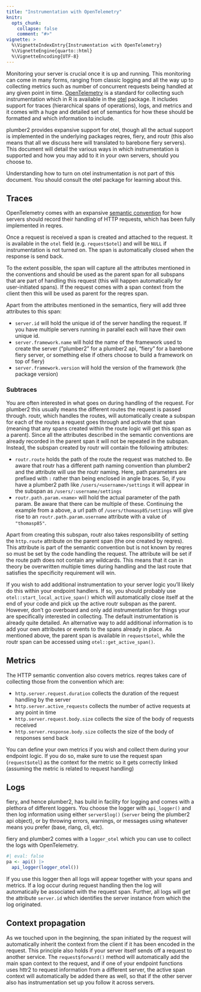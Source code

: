 ```yaml
---
title: "Instrumentation with OpenTelemetry"
knitr:
  opts_chunk:
    collapse: false
    comment: "#>"
vignette: >
  %\VignetteIndexEntry{Instrumentation with OpenTelemetry}
  %\VignetteEngine{quarto::html}
  %\VignetteEncoding{UTF-8}
---
```


Monitoring your server is crucial once it is up and running. This monitoring can come in many forms, ranging from classic logging and all the way up to collecting metrics such as number of concurrent requests being handled at any given point in time. [OpenTelemetry](https://opentelemetry.io) is a standard for collecting such instrumentation which in R is available in the [otel](https://otel.r-lib.org) package. It includes support for traces (hierarchical spans of operations), logs, and metrics and it comes with a huge and detailed set of semantics for how these should be formatted and which information to include.

plumber2 provides expansive support for otel, though all the actual support is implemented in the underlying packages reqres, fiery, and routr (this also means that all we discuss here will translated to barebone fiery servers). This document will detail the various ways in which instrumentation is supported and how you may add to it in your own servers, should you choose to.

Understanding how to turn on otel instrumentation is not part of this document. You should consult the otel package for learning about this.

## Traces
OpenTelemetry comes with an expansive [semantic convention](https://opentelemetry.io/docs/specs/semconv/http/http-spans/#http-server) for how servers should record their handling of HTTP requests, which has been fully implemented in reqres. 

Once a request is received a span is created and attached to the request. It is available in the `otel` field (e.g. `request$otel`) and will be `NULL` if instrumentation is not turned on. The span is automatically closed when the response is send back.

To the extent possible, the span will capture all the attributes mentioned in the conventions and should be used as the parent span for all subspans that are part of handling this request (this will happen automatically for user-initiated spans). If the request comes with a span context from the client then this will be used as parent for the reqres span.

Apart from the attributes mentioned in the semantics, fiery will add three attributes to this span:

* `server.id` will hold the unique id of the server handling the request. If you have multiple servers running in parallel each will have their own unique id.
* `server.framework.name` will hold the name of the framework used to create the server ("plumber2" for a plumber2 api, "fiery" for a barebone fiery server, or something else if others choose to build a framework on top of fiery)
* `server.framework.version` will hold the version of the framework (the package version)

### Subtraces
You are often interested in what goes on during handling of the request. For plumber2 this usually means the different routes the request is passed through. routr, which handles the routes, will automatically create a subspan for each of the routes a request goes through and activate that span (meaning that any spans created within the route logic will get this span as a parent). Since all the attributes described in the semantic conventions are already recorded in the parent span it will not be repeated in the subspan. Instead, the subspan created by routr will contain the following attributes:

* `routr.route` holds the path of the route the request was matched to. Be aware that routr has a different path naming convention than plumber2 and the attribute will use the routr naming. Here, path parameters are prefixed with `:` rather than being enclosed in angle braces. So, if you have a plumber2 path like `/users/<username>/settings` it will appear in the subspan as `/users/:username/settings`
* `routr.path.param.<name>` will hold the actual parameter of the path param. Be aware that there can be multiple of these. Continuing the example from a above, a url path of `/users/thomasp85/settings` will give rise to an `routr.path.param.username` attribute with a value of `"thomasp85"`.

Apart from creating this subspan, routr also takes responsibility of setting the `http.route` attribute on the parent span (the one created by reqres). This attribute is part of the semantic convention but is not known by reqres so must be set by the code handling the request. The attribute will be set if the route path does not contain any wildcards. This means that it can in theory be overwritten multiple times during handling and the last route that satisfies the specificity requirement will win.

If you wish to add additional instrumentation to your server logic you'll likely do this within your endpoint handlers. If so, you should probably use `otel::start_local_active_span()` which will automatically close itself at the end of your code and pick up the active routr subspan as the parent. However, don't go overboard and only add instrumentation for things your are specifically interested in collecting. The default instrumentation is already quite detailed. An alternative way to add additional information is to add your own attributes or events to the spans already in place. As mentioned above, the parent span is available in `request$otel`, while the routr span can be accessed using `otel::get_active_span()`.

## Metrics
The HTTP semantic convention also covers metrics. reqres takes care of collecting those from the convention which are: 

* `http.server.request.duration` collects the duration of the request handling by the server
* `http.server.active_requests` collects the number of active requests at any point in time
* `http.server.request.body.size` collects the size of the body of requests received
* `http.server.response.body.size` collects the size of the body of responses send back

You can define your own metrics if you wish and collect them during your endpoint logic. If you do so, make sure to use the request span (`request$otel`) as the context for the metric so it gets correctly linked (assuming the metric is related to request handling)

## Logs
fiery, and hence plumber2, has build in facility for logging and comes with a plethora of different loggers. You choose the logger with `api_logger()` and then log information using either `server$log()` (`server` being the plumber2 api object), or by throwing errors, warnings, or messages using whatever means you prefer (base, rlang, cli, etc). 

fiery and plumber2 comes with a `logger_otel` which you can use to collect the logs with OpenTelemetry. 

```r
#| eval: false
pa <- api() |> 
  api_logger(logger_otel())
```

If you use this logger then all logs will appear together with your spans and metrics. If a log occur during request handling then the log will automatically be associated with the request span. Further, all logs will get the attribute `server.id` which identifies the server instance from which the log originated.

## Context propagation
As we touched upon in the beginning, the span initiated by the request will automatically inherit the context from the client if it has been encoded in the request. This principle also holds if your server itself sends off a request to another service. The `request$forward()` method will automatically add the main span context to the request, and if one of your endpoint functions uses httr2 to request information from a different server, the active span context will automatically be added there as well, so that if the other server also has instrumentation set up you follow it across servers.
